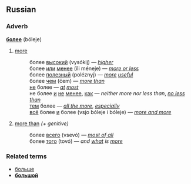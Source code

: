 ==Russian==
===Adverb===
'''[[более]]''' (bóleje)

# [[more]]
#: более [[высокий]] (vysókij) — ''[[higher]]''
#: более [[или]] [[менее]] (íli méneje) — ''[[more or less]]''
#: более [[полезный]] (poléznyj) — ''[[more]] [[useful]]''
#: более [[что|чем]] (čem) — ''[[more than]]''
#: [[не]] более — ''[[at]] [[most]]''
#: не более [[и]] [[не]] [[менее]], [[как]] — ''neither more nor less than'', ''[[no less than]]''
#: [[тот|тем]] более — ''[[all the more]]'', ''[[especially]]''
#: [[все|всё]] более [[и]] более (vsjo bóleje i bóleje) — ''[[more and more]]''
# [[more than]] ''(+ genitive)''
#: более [[всего]] (vsevó) — ''[[most of all]]''
#: более [[тот|того]] (tovó) — ''and [[what]] is [[more]]''

===Related terms===
*[[больше]]
*'''[[большой]]'''